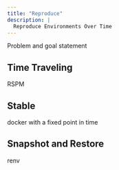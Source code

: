 ```yaml
---
title: "Reproduce"
description: |
  Reproduce Environments Over Time
---
```


Problem and goal statement

## Time Traveling

RSPM

## Stable

docker with a fixed point in time

## Snapshot and Restore

renv

